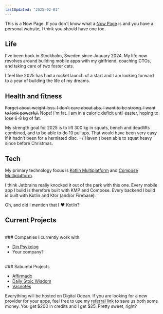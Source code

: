 ```yaml
---
lastUpdated: "2025-02-01"
---
```


This is a Now Page. If you don't know what a [Now Page](https://nownownow.com/about) is and you have a personal website, I think you should have one too.
<br/>
## Life

I've been back in Stockholm, Sweden since January 2024. My life now revolves around building mobile apps with my girlfriend, <Link href="/nyblom-as-a-service/">coaching CTOs</Link>, and taking care of two foster cats.

I feel like 2025 has had a rocket launch of a start and I am looking forward to a year of building the life of my dreams.
<br/>
## Health and fitness

~~Forget about weight loss. I don't care about abs. I want to be strong. I want to look powerful.~~ Nope! I'm fat. I am in a caloric deficit until easter, hoping to lose 6-8 kg of fat. 

My strength goal for 2025 is to lift 300 kg in squats, bench and deadlifts combined, and to be able to do 10 pullups. That would have been very easy if it hadn't been for a herniated disc. =/ Haven't been able to squat heavy since before Christmas. 
<br/>
## Tech

My primary technology focus is [Kotlin Multiplatform](https://kotlinlang.org/docs/multiplatform.html) and [Compose Multiplatform](https://www.jetbrains.com/compose-multiplatform/). 

I think Jetbrains really knocked it out of the park with this one. Every mobile app I build is therefore built with KMP and Compose. Every backend I build is built with Kotlin and Ktor (and/or Firebase).

Oh, and did I mention that I ❤️ Kotlin?
<br/>
## Current Projects
<br/>
### Companies I currently work with

- [Din Psykolog](https://dinpsykolog.se/)
- <Link href="/nyblom-as-a-service/">Your company?</Link>
<br/>
### Sabumbi Projects

- [Affirmado](https://affirmado.com/?ref=nyblomio)
- [Daily Stoic Wisdom](https://dailystoicwisdom.app/?ref=nyblomio)
- [Vacnotes](https://vacnotes.com?ref=nyblomio)

Everything will be hosted on Digital Ocean. If you are looking for a new provider for your apps, feel free to use my [referral link](https://m.do.co/c/52c509c9280e) to save us both some money. You get $200 in credits and I get $25. Pretty sweet, right?